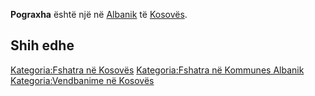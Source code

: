 {{Fshat në 
 | Emri                = Pograxha
 | EmriAlt                = 
 | NAME_SHORT_FORM=      
 | NAME_GENERIC=      
 | NAME_SORT_NAME_RO=      POGRAXHA
 | FULL_NAME_RO = Pograxha
 | FULL_NAME_ND_RO=Pograxha
 | SORT_NAME_RG=POGRAXHA
 | FULL_NAME_RG=Pograxha
 | FULL_NAME_ND_RG=Pograxha
 | SRP_NAME_SHORT_FORM=      
 | SRP_NAME_GENERIC=      
 | SRP_NAME_SORT_NAME_RO=      
 | SRP_FULL_NAME_RO = 
 | SRP_FULL_NAME_ND_RO=
 | SRP_SORT_NAME_RG=
 | SRP_FULL_NAME_RG=
 | SRP_FULL_NAME_ND_RG=
 | Emri (Rasa dhanore) = 
 | Figura              = 
 | Shteti              = Kosovo
 | Komuna              = Albanik
 | Kodi postar         = 
 | Sipërfaqja          = 

 | Popullsia           = 

 | Regj. i popullsisë  = 
 | Dend. e popullsisë  = 
 | Faqja zyrtare       = 
 <!--- Koordinatat ----> 
 | Gjerësia            = 42.635833
 | Gjatësia            = 20.636389
 | Lartësia            = 
}}
'''Pograxha''' është një [[]] në [[Albanik]] të [[Kosovës]].

<!-- == Gjeografia == -->
<!-- == Historia == -->
<!-- == Demografia == -->
== Shih edhe ==
{{Komuna Albanik}}
{{Kosovo-Administrata-Cung}}

[[Kategoria:Fshatra në Kosovës]]
[[Kategoria:Fshatra në Kommunes Albanik]]
[[Kategoria:Vendbanime në Kosovës]]